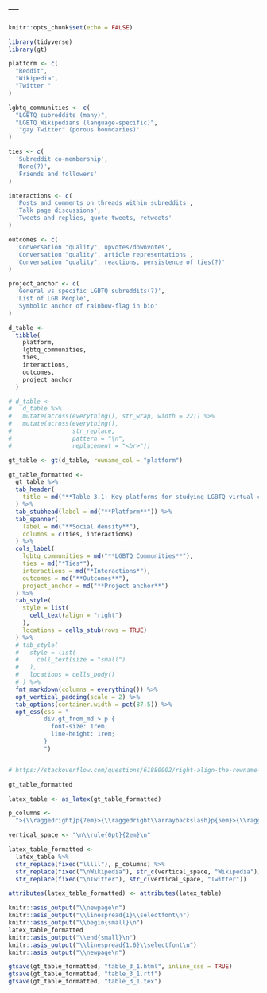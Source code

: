 ---
---

```r
knitr::opts_chunk$set(echo = FALSE)
```

```r
library(tidyverse)
library(gt)
```

```r
platform <- c(
  "Reddit",
  "Wikipedia",
  "Twitter "
)

lgbtq_communities <- c(
  "LGBTQ subreddits (many)",
  "LGBTQ Wikipedians (language-specific)",
  '"gay Twitter" (porous boundaries)'
)

ties <- c(
  'Subreddit co-membership',
  'None(?)',
  'Friends and followers'
)

interactions <- c(
  'Posts and comments on threads within subreddits',
  'Talk page discussions',
  'Tweets and replies, quote tweets, retweets'
)

outcomes <- c(
  'Conversation "quality", upvotes/downvotes',
  'Conversation "quality", article representations',
  'Conversation "quality", reactions, persistence of ties(?)'
)

project_anchor <- c(
  'General vs specific LGBTQ subreddits(?)',
  'List of LGB People',
  'Symbolic anchor of rainbow-flag in bio'
)

d_table <- 
  tibble(
    platform, 
    lgbtq_communities, 
    ties, 
    interactions, 
    outcomes, 
    project_anchor
  )
```

```r
# d_table <- 
#   d_table %>%
#   mutate(across(everything(), str_wrap, width = 22)) %>%
#   mutate(across(everything(), 
#                 str_replace, 
#                 pattern = "\n", 
#                 replacement = "<br>"))
```


```r
gt_table <- gt(d_table, rowname_col = "platform")
```

```r
gt_table_formatted <- 
  gt_table %>%
  tab_header(
    title = md("**Table 3.1: Key platforms for studying LGBTQ virtual communities**")
  ) %>%
  tab_stubhead(label = md("**Platform**")) %>%
  tab_spanner(
    label = md("**Social density**"),
    columns = c(ties, interactions)
  ) %>%
  cols_label(
    lgbtq_communities = md("**LGBTQ Communities**"),
    ties = md("*Ties*"),
    interactions = md("*Interactions*"),
    outcomes = md("**Outcomes**"),
    project_anchor = md("**Project anchor**")
  ) %>%
  tab_style(
    style = list(
      cell_text(align = "right")
    ),
    locations = cells_stub(rows = TRUE)
  ) %>%
  # tab_style(
  #   style = list(
  #     cell_text(size = "small")
  #   ), 
  #   locations = cells_body()
  # ) %>%
  fmt_markdown(columns = everything()) %>%
  opt_vertical_padding(scale = 2) %>%
  tab_options(container.width = pct(87.5)) %>%
  opt_css(css = "
          div.gt_from_md > p {
            font-size: 1rem;
            line-height: 1rem;
          }
          ")


# https://stackoverflow.com/questions/61880002/right-align-the-rowname-col-in-gt
```

```r
gt_table_formatted
```

```r
latex_table <- as_latex(gt_table_formatted)

p_columns <- 
  ">{\\raggedright}p{7em}>{\\raggedright\\arraybackslash}p{5em}>{\\raggedright\\arraybackslash}p{7em}>{\\raggedright\\arraybackslash}p{8em}>{\\raggedright\\arraybackslash}p{6em}"

vertical_space <- "\n\\rule{0pt}{2em}\n"

latex_table_formatted <- 
  latex_table %>%
  str_replace(fixed("lllll"), p_columns) %>%
  str_replace(fixed("\nWikipedia"), str_c(vertical_space, "Wikipedia")) %>%
  str_replace(fixed("\nTwitter"), str_c(vertical_space, "Twitter"))

attributes(latex_table_formatted) <- attributes(latex_table)
```

```r
knitr::asis_output("\\newpage\n")
knitr::asis_output("\\linespread{1}\\selectfont\n")
knitr::asis_output("\\begin{small}\n")
latex_table_formatted
knitr::asis_output("\\end{small}\n")
knitr::asis_output("\\linespread{1.6}\\selectfont\n")
knitr::asis_output("\\newpage\n")
```

```r
gtsave(gt_table_formatted, "table_3_1.html", inline_css = TRUE)
gtsave(gt_table_formatted, "table_3_1.rtf")
gtsave(gt_table_formatted, "table_3_1.tex")
```
